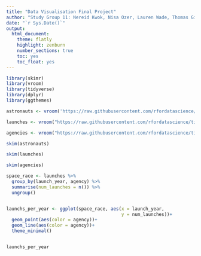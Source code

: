 ```yaml
---
title: "Data Visualisation Final Project"
author: "Study Group 11: Nereid Kwok, Nisa Ozer, Lauren Wade, Thomas Giannetti-Fakhouri, Kazmer Nagy-Betegh, Chandrime Tolia"
date: "`r Sys.Date()`"
output:
  html_document:
    theme: flatly
    highlight: zenburn
    number_sections: true
    toc: yes
    toc_float: yes
---
```



```r

library(skimr)
library(vroom)
library(tidyverse)
library(dplyr)
library(ggthemes)

```


```r
astronauts <- vroom('https://raw.githubusercontent.com/rfordatascience/tidytuesday/master/data/2020/2020-07-14/astronauts.csv')

launches <- vroom("https://raw.githubusercontent.com/rfordatascience/tidytuesday/master/data/2019/2019-01-15/launches.csv")

agencies <- vroom("https://raw.githubusercontent.com/rfordatascience/tidytuesday/master/data/2019/2019-01-15/agencies.csv")
```

```r
skim(astronauts)
```


```r
skim(launches)
```


```r
skim(agencies)
```

```r

space_race <- launches %>% 
  group_by(launch_year, agency) %>% 
  summarise(num_launches = n()) %>% 
  ungroup()


launchs_per_year <- ggplot(space_race, aes(x = launch_year,
                                           y = num_launches))+
  geom_point(aes(color = agency))+
  geom_line(aes(color = agency))+
  theme_minimal()


launchs_per_year


```

